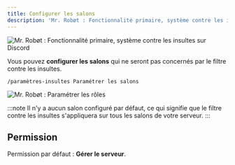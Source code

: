 ```yaml
---
title: Configurer les salons
description: 'Mr. Robøt : Fonctionnalité primaire, système contre les insultes sur Discord'
---
```


![Mr. Robøt : Fonctionnalité primaire, système contre les insultes sur Discord](https://mrrobot.app/img/main_features/insulte.png)

Vous pouvez **configurer les salons** qui ne seront pas concernés par le filtre contre les insultes.

```
/paramètres-insultes Paramétrer les salons
```

![Mr. Robøt : Paramétrer les rôles](/img/swear/configure_channels_swear_system.png)

:::note
Il n'y a aucun salon configuré par défaut, ce qui signifie que le filtre contre les insultes s'appliquera sur tous les salons de votre serveur.
:::

## Permission

Permission par défaut : **Gérer le serveur**.